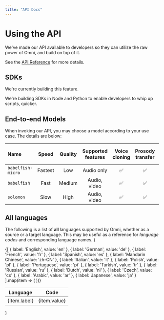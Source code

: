 ```yaml
---
title: "API Docs"
---
```



# Using the API

We've made our API available to developers so they can utilize the raw power of Omni, and build on top of it.

See the [API Reference](https://getomni.app/api) for more details.

## SDKs

<Callout type='info'>
    We're currently building this feature.
</Callout>

We're building SDKs in Node and Python to enable developers to whip up scripts, quicker.

## End-to-end Models

When invoking our API, you may choose a model according to your use case. The details are below:

| Name   | Speed | Quality | Supported features | Voice cloning | Prosody transfer | Background noise preservation | LipSync 
| :----- | :----: | :----: | :----: | :----: | :----: | :----: | :----: |
| `babelfish-micro`    |  Fastest   |  Low | Audio only | ✅ | ✅ | | | 
| `babelfish` | Fast  |  Medium |   Audio, video | ✅ | ✅ | ✅ | | 
| `solomon` | Slow  |  High |   Audio, video | ✅ | ✅ | ✅ | ✅ | 

## All languages

The following is a list of **all** languages supported by Omni, whether as a source or a target language.
This may be useful as a reference for *language codes* and corresponding language names.
{
<table>
  <thead>
    <tr>
      <th>Language</th>
      <th>Code</th>
    </tr>
  </thead>
  <tbody>
    {[
  {
    label: 'English',
    value: 'en'
  },
  {
    label: 'German',
    value: 'de'
  },
  {
    label: 'French',
    value: 'fr'
  },
  {
    label: 'Spanish',
    value: 'es'
  },
  {
    label: 'Mandarin Chinese',
    value: 'zh-CN'
  },
  {
    label: 'Italian',
    value: 'it'
  },
  {
    label: 'Polish',
    value: 'pl'
  },
  {
    label: 'Portuguese',
    value: 'pt'
  },
  {
    label: 'Turkish',
    value: 'tr'
  },
  {
    label: 'Russian',
    value: 'ru'
  },
  {
    label: 'Dutch',
    value: 'nl'
  },
  {
    label: 'Czech',
    value: 'cs'
  },
  {
    label: 'Arabic',
    value: 'ar'
  },
  {
    label: 'Japanese',
    value: 'ja'
  }
].map(item => (
      <tr key={item.label}>
        <td>{item.label}</td>
        <td>{item.value}</td>
      </tr>
    ))}
  </tbody>
</table>}